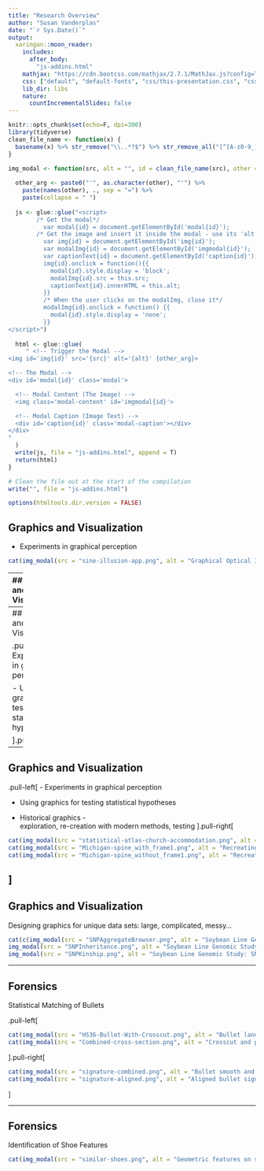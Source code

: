 ```yaml
---
title: "Research Overview"
author: "Susan Vanderplas"
date: "`r Sys.Date()`"
output:
  xaringan::moon_reader:
    includes:
      after_body:
        "js-addins.html"
    mathjax: "https://cdn.bootcss.com/mathjax/2.7.1/MathJax.js?config=TeX-MML-AM_HTMLorMML"
    css: ["default", "default-fonts", "css/this-presentation.css", "css/modal.css"]
    lib_dir: libs
    nature:
      countIncrementalSlides: false
---
```


```r
knitr::opts_chunk$set(echo=F, dpi=300)
library(tidyverse)
clean_file_name <- function(x) {
  basename(x) %>% str_remove("\\..*?$") %>% str_remove_all("[^[A-z0-9_]]")
}

img_modal <- function(src, alt = "", id = clean_file_name(src), other = "") {
  
  other_arg <- paste0("'", as.character(other), "'") %>%
    paste(names(other), ., sep = "=") %>%
    paste(collapse = " ")
  
  js <- glue::glue("<script>
        /* Get the modal*/
          var modal{id} = document.getElementById('modal{id}');
        /* Get the image and insert it inside the modal - use its 'alt' text as a caption*/
          var img{id} = document.getElementById('img{id}');
          var modalImg{id} = document.getElementById('imgmodal{id}');
          var captionText{id} = document.getElementById('caption{id}');
          img{id}.onclick = function(){{
            modal{id}.style.display = 'block';
            modalImg{id}.src = this.src;
            captionText{id}.innerHTML = this.alt;
          }}
          /* When the user clicks on the modalImg, close it*/
          modalImg{id}.onclick = function() {{
            modal{id}.style.display = 'none';
          }}
</script>")
  
  html <- glue::glue(
     " <!-- Trigger the Modal -->
<img id='img{id}' src='{src}' alt='{alt}' {other_arg}>

<!-- The Modal -->
<div id='modal{id}' class='modal'>

  <!-- Modal Content (The Image) -->
  <img class='modal-content' id='imgmodal{id}'>

  <!-- Modal Caption (Image Text) -->
  <div id='caption{id}' class='modal-caption'></div>
</div>
"
  )
  write(js, file = "js-addins.html", append = T)
  return(html)
}

# Clean the file out at the start of the compilation
write("", file = "js-addins.html")
```


```r
options(htmltools.dir.version = FALSE)
```

## Graphics and Visualization

- Experiments in graphical perception

```r
cat(img_modal(src = "sine-illusion-app.png", alt = "Graphical Optical Illusions"))
```

---
## Graphics and Visualization

.pull-left[
- Experiments in graphical perception

- Using graphics for testing statistical hypotheses

].pull-right[
```r
cat(img_modal(src = "feature-hierarchy-color-ellipse-11-20.png", alt = "Testing hypotheses using graphs"))
```
]

---
## Graphics and Visualization

.pull-left[
- Experiments in graphical perception

- Using graphics for testing statistical hypotheses

].pull-right[
```r
cat(img_modal(src = "feature-hierarchy-line-11-20.png", alt = "Testing hypotheses using graphs"))
```
]

---
## Graphics and Visualization

.pull-left[
- Experiments in graphical perception

- Using graphics for testing statistical hypotheses

- Historical graphics -     
exploration, re-creation with modern methods, testing
].pull-right[

```r
cat(img_modal(src = "statistical-atlas-church-accommodation.png", alt = "Historical Graphics - 1874 Statistifcal Atlas"))
cat(img_modal(src = "Michigan-spine_with_frame1.png", alt = "Recreating plots from the 1874 Statistifcal Atlas", other=list(width="49%")))
cat(img_modal(src = "Michigan-spine_without_frame1.png", alt = "Recreating plots from the 1874 Statistifcal Atlas", other=list(width="49%")))
```
]
---

## Graphics and Visualization

Designing graphics for unique data sets: large, complicated, messy...


```r
cat(c(img_modal(src = "SNPAggregateBrowser.png", alt = "Soybean Line Genomic Study: Aggregate SNP Distribution", other = list(width = "30%")),
img_modal(src = "SNPInheritance.png", alt = "Soybean Line Genomic Study: SNP Inheritance", other = list(width = "30%")),
img_modal(src = "SNPKinship.png", alt = "Soybean Line Genomic Study: SNP Kinship and Phenotype", other = list(width = "30%"))))
```

---

## Forensics

Statistical Matching of Bullets

.pull-left[
```r
cat(img_modal(src = "HS36-Bullet-With-Crosscut.png", alt = "Bullet land scan, with crosscut"))
cat(img_modal(src = "Combined-cross-section.png", alt = "Crosscut and profile"))
```
].pull-right[
```r
cat(img_modal(src = "signature-combined.png", alt = "Bullet smooth and resulting signature"))
cat(img_modal(src = "signature-aligned.png", alt = "Aligned bullet signatures"))
```

]

---

## Forensics

Identification of Shoe Features

```r
cat(img_modal(src = "similar-shoes.png", alt = "Geometric features on shoes", other=list(width="80%")))
```